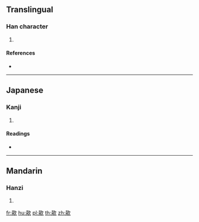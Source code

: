 ==Translingual==

===Han character===
{{Han char|rn=76|rad=欠|as=12|sn=16|four=47682|canj=GRNO}}

# {{defn|Han|sort=欠12}}

====References====
* {{Han ref|kx=0572.140|dkj=16200|dj=0960.130|hdz=32151.040|uh=6B56|ud=27478|bh=E9E0|bd=59872}}

----

==Japanese==

===Kanji===
{{ja-kanji|grade=|rs=欠12}}

# {{defn|lang=ja|sort=欠12}}

====Readings====
* {{ja-readings|on=[[き]] (ki), [[い]] (i)|kun=}}

----

==Mandarin==

===Hanzi===
{{cmn-hanzi|pin=[[chuā]] ([[chua1]]), [[xī]] ([[xi1]])|wg=ch'ua<sup>1</sup>, hsi<sup>1</sup>}}

# {{defn|lang=cmn|sort=欠12}}

[[fr:歖]]
[[hu:歖]]
[[pl:歖]]
[[th:歖]]
[[zh:歖]]